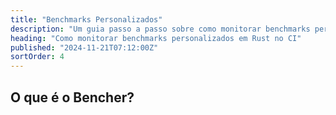 ```yaml
---
title: "Benchmarks Personalizados"
description: "Um guia passo a passo sobre como monitorar benchmarks personalizados em Rust no CI"
heading: "Como monitorar benchmarks personalizados em Rust no CI"
published: "2024-11-21T07:12:00Z"
sortOrder: 4
---
```



<Intro
  text="como construir um framework de benchmarks personalizado em Rust"
  url="/pt/learn/benchmarking/rust/custom-harness/"
  name="personalizado"
/>

## O que é o Bencher?

<BencherIntro />

<Steps
  adapter="json"
  url="/pt/docs/explanation/adapters/#-json"
/>

<JsonInner>
  <CargoBench />
</JsonInner>

<CallToAction lang={Language.pt} />